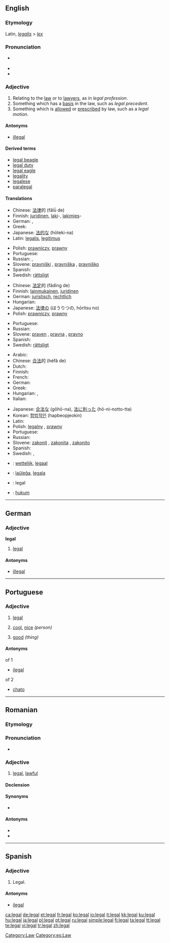 ==English==

{{rank|winter|expect|nation|964|legal|spread|enter|consider}}

===Etymology===
Latin, ''[[legalis]]'' > ''[[lex]]''

===Pronunciation===
* {{a|RP}} {{IPA|/liːɡl/}}
* {{audio|en-us-legal.ogg|Audio (US)}}
* {{rhymes|iːɡəl}}

===Adjective===
{{en-adj}}

# Relating to the [[law]] or to [[lawyer]]s, as in ''legal profession''.
# Something which has a [[basis]] in the law, such as ''legal precedent''.
# Something which is [[allow]]ed or [[prescribe]]d by law, such as a ''legal motion''.

====Antonyms====
* [[illegal]]

====Derived terms====
* [[legal beagle]]
* [[legal duty]]
* [[legal eagle]]
* [[legality]]
* [[legalese]]
* [[paralegal]]

====Translations====
{{trans-top|Relating to the law or to lawyers}}
* Chinese: [[法律]]的 (fǎlǜ de)
* Finnish: [[juridinen]], [[laki]]-, [[lakimies]]-
* German: {{t+|de|juristisch}}, {{t-|de|rechtlich}}
* Greek: {{t+|el|νομικός|sc=Grek}}
* Japanese: [[法的な]] (hōteki-na)
* Latin: [[legalis]], [[legitimus]]
{{trans-mid}}
* Polish: [[prawniczy]], [[prawny]]
* Portuguese: {{t+|pt|legal}}
* Russian: {{t|ru|юридический|tr=juridíčeskij}}, {{t|ru|правовой|tr=pravovój}}
* Slovene: [[pravniški]] {{m}}, [[pravniška]] {{f}}, [[pravniško]] {{n}}
* Spanish: {{t-|es|legal}}
* Swedish: [[rättsligt]]
{{trans-bottom}}

{{trans-top|Something which has a basis in the law}}
* Chinese: [[法定]]的 (fǎdìng de)
* Finnish: [[lainmukainen]], [[juridinen]]
* German: [[juristisch]], [[rechtlich]]
* Hungarian: {{t|hu|törvényes}}
* Japanese: [[法律]]の (ほうりつの, hōritsu no)
* Polish: [[prawniczy]], [[prawny]]
{{trans-mid}}
* Portuguese: {{t+|pt|legal}}
* Russian: {{t|ru|правомерный|tr=pravomérnyj}}
* Slovene: [[praven]] {{m}}, [[pravna]] {{f}}, [[pravno]] {{n}}
* Spanish: {{t-|es|legal}}
* Swedish: [[rättsligt]]
{{trans-bottom}}

{{trans-top|Something which is allowed or prescribed by law}}
* Arabic: {{Arab|[[قانوني]]}} {{IPAchar|(qanūniy)}}
* Chinese: [[合法]]的 (héfǎ de)
* Dutch: {{t|nl|wettig}}
* Finnish: {{t+|fi|laillinen}}
* French: {{t|fr|légal}}
* German: {{t+|de|legal}}
* Greek: {{t+|el|νόμιμος|sc=Grek}}
* Hungarian: {{t|hu|jogi}}, {{t|hu|törvényes}}
* Italian: {{t|it|legale}}
{{trans-mid}}
* Japanese: [[合法な]] (gōhō-na), [[法]][[に]][[則る|則っ]][[た]] (hō-ni-notto-tta)
* Korean: [[합법적인]] (hapbeopjeokin)
* Latin: {{t-|la|legitimus}}
* Polish: [[legalny]] {{m}}, [[prawny]]
* Portuguese: {{t+|pt|legal}}
* Russian: {{t|ru|законный|tr=zakónnyj}}
* Slovene: [[zakonit]] {{m}}, [[zakonita]] {{f}}, [[zakonito]] {{n}}
* Spanish: {{t-|es|legal}}
* Swedish: {{t|sv|lagligt}}, {{t|sv|laglig}}
{{trans-bottom}}

{{checktrans}}
{{top}}
* {{ttbc|Dutch}}: [[wettelijk]], [[legaal]]
* {{ttbc|Esperanto}}: [[laŭleĝa]], [[legala]]
* {{ttbc|Interlingua}}: legal
* {{ttbc|Indonesian}}: [[hukum]]
{{bottom}}

[[Category:Law]]

----

==German==

===Adjective===
'''legal'''

# [[legal#English|legal]]

====Antonyms====
* [[illegal]]

----

==Portuguese==

===Adjective===
{{pt-adj-mf|pl=legais}}

# [[legal#English|legal]]
# {{familiar|lang=pt}} [[cool]], [[nice]] ''(person)''
# {{familiar|lang=pt}} [[good]] ''(thing)''

====Antonyms====
;of 1
* [[ilegal]]
;of 2
* [[chato]]

----

==Romanian==

===Etymology===
{{etyl|fr|ro}} {{term|légal|lang=fr}}

===Pronunciation===
* {{IPA|[leˈgal]|lang=ro}}

===Adjective===
{{ro-adj|4}}

# [[#English|legal]], [[lawful]]

====Declension====
{{ro-adj-4}}

====Synonyms====
* {{l|ro|licit}}

====Antonyms====
* {{l|ro|ilegal}}
* {{l|ro|ilicit}}

----

==Spanish==

===Adjective===
{{es-adj|pl=legales}}

# Legal.

====Antonyms====
* [[ilegal]]

[[Category:es:Law]]

[[ca:legal]]
[[de:legal]]
[[et:legal]]
[[fr:legal]]
[[ko:legal]]
[[io:legal]]
[[it:legal]]
[[kk:legal]]
[[ku:legal]]
[[hu:legal]]
[[ja:legal]]
[[pl:legal]]
[[pt:legal]]
[[ru:legal]]
[[simple:legal]]
[[fi:legal]]
[[ta:legal]]
[[tt:legal]]
[[te:legal]]
[[vi:legal]]
[[tr:legal]]
[[zh:legal]]